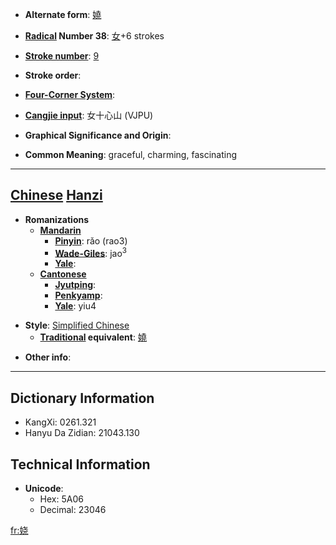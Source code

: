 * '''Alternate form''': [[嬈]]

* '''[[Wiktionary:Chinese radical index| Radical]] Number 38''': [[Wiktionary:Chinese radical index 女|女]]+6 strokes

* '''[[Wiktionary:Chinese total strokes index|Stroke number]]''': [[Wiktionary:Chinese total strokes index 9|9]]

* '''Stroke order''': 

* '''[[Wiktionary:Chinese four corner index|Four-Corner System]]''': 

* '''[[Wiktionary:Chinese Cangjie index|Cangjie input]]''': 女十心山 (VJPU)

* '''Graphical Significance and Origin''': 

* '''Common Meaning''': graceful, charming, fascinating

----

== [[Chinese]] [[Hanzi]] ==

* '''Romanizations'''
** '''[[Mandarin]]'''
*** '''[[Pinyin]]''': rǎo (rao3)
*** '''[[Wade-Giles]]''': jao<sup>3</sup>
*** '''[[Yale]]''': 
** '''[[Cantonese]]'''
*** '''[[Jyutping]]''':
*** '''[[Penkyamp]]''': 
*** '''[[Yale]]''': yiu4

* '''Style''': [[Simplified Chinese]] 
** '''[[Traditional Chinese|Traditional]] equivalent''': [[嬈]]

* '''Other info''': 

----

== Dictionary Information ==

* KangXi: 0261.321
* Hanyu Da Zidian: 21043.130

== Technical Information ==

* '''Unicode''':
** Hex: 5A06
** Decimal: 23046

[[fr:娆]]